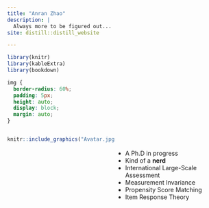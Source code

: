 ---
title: "Anran Zhao"
description: |
  Always more to be figured out... 
site: distill::distill_website

---

```{r setup, include=FALSE}
library(knitr)
library(kableExtra)
library(bookdown)
```


```{css, echo=FALSE}
img {
  border-radius: 60%;
  padding: 5px;
  height: auto;
  display: block;
  margin: auto;
}
```


:::: {style="display: flex;"}

::: {.column width="100%"}
```{r class.source="img", echo=FALSE,out.width= "90%", out.extra='style="float:left; padding:5px"'}
knitr::include_graphics("Avatar.jpg")
```
::: 

::: {.col data-latex="{0.05\textwidth}"}
\
\
\
\
\
::: 

::: {.column width="100%" align=center}
\

- A Ph.D in progress
- Kind of a **nerd**
- International Large-Scale Assessment
- Measurement Invariance
- Propensity Score Matching
- Item Response Theory



:::

::::